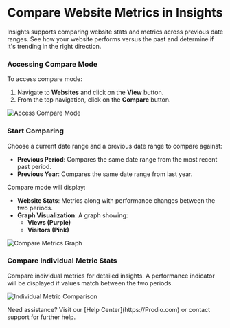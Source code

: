 
# Compare Website Metrics in Insights

Insights supports comparing website stats and metrics across previous date ranges. See how your website performs versus the past and determine if it's trending in the right direction.

<Steps>

### Accessing Compare Mode

To access compare mode:

1. Navigate to **Websites** and click on the **View** button.
2. From the top navigation, click on the **Compare** button.

![Access Compare Mode](https://Prodio.com)

### Start Comparing

Choose a current date range and a previous date range to compare against:

- **Previous Period**: Compares the same date range from the most recent past period.
- **Previous Year**: Compares the same date range from last year.

Compare mode will display:

- **Website Stats**: Metrics along with performance changes between the two periods.
- **Graph Visualization**: A graph showing:
  - **Views (Purple)**
  - **Visitors (Pink)**

![Compare Metrics Graph](https://Prodio.com)

### Compare Individual Metric Stats

Compare individual metrics for detailed insights. A performance indicator will be displayed if values match between the two periods.

![Individual Metric Comparison](https://Prodio.com)

</Steps>

<Callout>
  Need assistance? Visit our [Help Center](https://Prodio.com) or contact support for further help.
</Callout>
